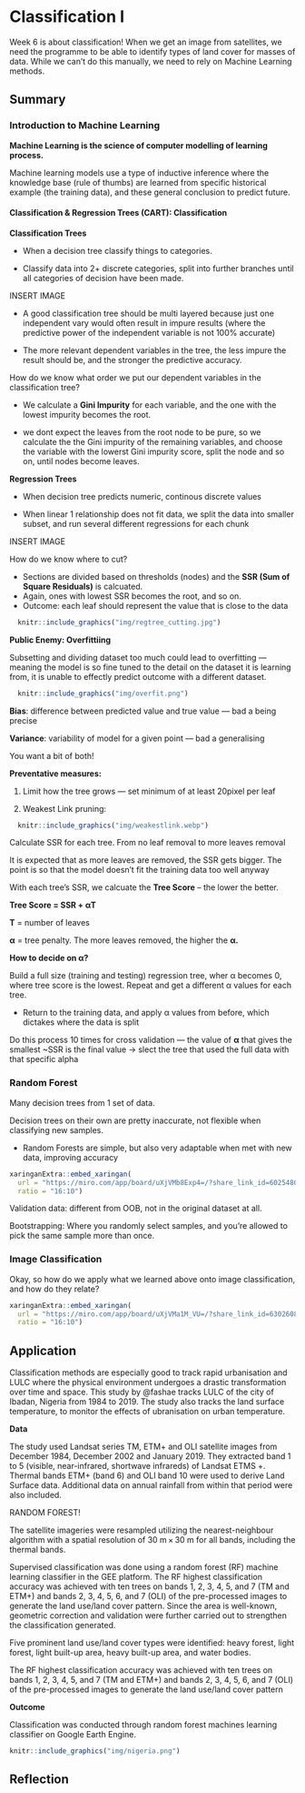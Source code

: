 # Classification I

Week 6 is about classification! When we get an image from satellites, we need the programme to be able to identify types of land cover for masses of data. While we can't do this manually, we need to rely on Machine Learning methods.

## Summary

### Introduction to Machine Learning

**Machine Learning is the science of computer modelling of learning process.**

Machine learning models use a type of inductive inference where the knowledge base (rule of thumbs) are learned from specific historical example (the training data), and these general conclusion to predict future.

#### Classification & Regression Trees (CART): Classification

**Classification Trees**

-   When a decision tree classify things to categories.

-   Classify data into 2+ discrete categories, split into further branches until all categories of decision have been made.

INSERT IMAGE

-   A good classification tree should be multi layered because just one independent vary would often result in impure results (where the predictive power of the independent variable is not 100% accurate)

-   The more relevant dependent variables in the tree, the less impure the result should be, and the stronger the predictive accuracy.

How do we know what order we put our dependent variables in the classification tree?

-   We calculate a **Gini Impurity** for each variable, and the one with the lowest impurity becomes the root.

-   we dont expect the leaves from the root node to be pure, so we calculate the the Gini impurity of the remaining variables, and choose the variable with the lowerst Gini impurity score, split the node and so on, until nodes become leaves.

**Regression Trees**

-   When decision tree predicts numeric, continous discrete values

-   When linear 1 relationship does not fit data, we split the data into smaller subset, and run several different regressions for each chunk

INSERT IMAGE

How do we know where to cut?

-   Sections are divided based on thresholds (nodes) and the **SSR (Sum of Square Residuals)** is calcuated.
-   Again, ones with lowest SSR becomes the root, and so on.
-   Outcome: each leaf should represent the value that is close to the data

```r
  knitr::include_graphics("img/regtree_cutting.jpg")
```

**Public Enemy: Overfittiing**

Subsetting and dividing dataset too much could lead to overfitting --- meaning the model is so fine tuned to the detail on the dataset it is learning from, it is unable to effectly predict outcome with a different dataset.

```r
  knitr::include_graphics("img/overfit.png")
```

**Bias**: difference between predicted value and true value --- bad a being precise

**Variance**: variability of model for a given point --- bad a generalising

You want a bit of both!

**Preventative measures:**

1.  Limit how the tree grows --- set minimum of at least 20pixel per leaf

2.  Weakest Link pruning:

```r
  knitr::include_graphics("img/weakestlink.webp")
```

Calculate SSR for each tree. From no leaf removal to more leaves removal

It is expected that as more leaves are removed, the SSR gets bigger. The point is so that the model doesn't fit the training data too well anyway

With each tree's SSR, we calcuate the **Tree Score** -- the lower the better.

**Tree Score = SSR + αT**

**T** = number of leaves

**α** = tree penalty. The more leaves removed, the higher the **α.**

**How to decide on α?**

Build a full size (training and testing) regression tree, wher α becomes 0, where tree score is the lowest. Repeat and get a different α values for each tree.

-   Return to the training data, and apply α values from before, which dictakes where the data is split

Do this process 10 times for cross validation --- the value of **α** that gives the smallest \~SSR is the final value → slect the tree that used the full data with that specific alpha

### Random Forest

Many decision trees from 1 set of data.

Decision trees on their own are pretty inaccurate, not flexible when classifying new samples.

-   Random Forests are simple, but also very adaptable when met with new data, improving accuracy

```r
xaringanExtra::embed_xaringan(
  url = "https://miro.com/app/board/uXjVMb8Exp4=/?share_link_id=602548066271",
  ratio = "16:10")
```

Validation data: different from OOB, not in the original dataset at all.

Bootstrapping: Where you randomly select samples, and you're allowed to pick the same sample more than once.

### Image Classification

Okay, so how do we apply what we learned above onto image classification, and how do they relate?

```r
xaringanExtra::embed_xaringan(
  url = "https://miro.com/app/board/uXjVMa1M_VU=/?share_link_id=630260854983",
  ratio = "16:10")
```

## Application

Classification methods are especially good to track rapid urbanisation and LULC where the physical environment undergoes a drastic transformation over time and space. This study by @fashae tracks LULC of the city of Ibadan, Nigeria from 1984 to 2019. The study also tracks the land surface temperature, to monitor the effects of ubranisation on urban temperature.

**Data**

The study used Landsat series TM, ETM+ and OLI satellite images from December 1984, December 2002 and January 2019. They extracted band 1 to 5 (visible, near-infrared, shortwave infrareds) of Landsat ETMS +. Thermal bands ETM+ (band 6) and OLI band 10 were used to derive Land Surface data. Additional data on annual rainfall from within that period were also included.

RANDOM FOREST!


The satellite imageries were resampled utilizing the nearest-neighbour algorithm with a spatial resolution of 30 m × 30 m for all bands, including the thermal bands. 


Supervised classification was done using a random forest (RF) machine learning classifier in the GEE platform. The RF highest classification accuracy was achieved with ten trees on bands 1, 2, 3, 4, 5, and 7 (TM and ETM+) and bands 2, 3, 4, 5, 6, and 7 (OLI) of the pre-processed images to generate the land use/land cover pattern. Since the area is well-known, geometric correction and validation were further carried out to strengthen the classification generated.

Five prominent land use/land cover types were identified: heavy forest, light forest, light built-up area, heavy built-up area, and water bodies.

The RF highest classification accuracy was achieved with ten trees on bands 1, 2, 3, 4, 5, and 7 (TM and ETM+) and bands 2, 3, 4, 5, 6, and 7 (OLI) of the pre-processed images to generate the land use/land cover pattern

**Outcome**



Classification was conducted through random forest machines learning classifier on Google Earth Engine.

```r
knitr::include_graphics("img/nigeria.png")
```




## Reflection
